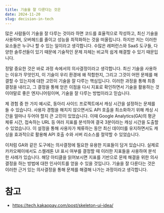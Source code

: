 ```yaml
---
title: 기술을 잘 다룬다는 것은
date: 2024-11-20
slug: decision-in-tech
---
```


많은 사람들이 기술을 잘 다루는 것이라 하면 코드를 효율적으로 작성하고, 최신 기술을 사용하며, 오버헤드를 줄이고 성능을 최적화하는 것을 떠올립니다. 하지만 저는 이러한 요소들은 누구나 할 수 있는 일이라고 생각합니다. 수많은 레퍼런스와 SaaS 도구들, 다양한 솔루션들이 있기 때문에 기술적인 문제 자체는 비교적 쉽게 해결할 수 있기 때문입니다.

정말 중요한 것은 바로 과정 속에서의 의사결정이라고 생각합니다. 최신 기술을 사용하는 이유가 무엇인지, 이 기술이 우리 환경에 왜 적합한지, 그리고 그것이 어떤 문제를 해결할 수 있는지에 대한 고민이 기술을 잘 다루는 핵심입니다. 이러한 과정을 통해 최종 결정을 내리고, 그 결정을 통해 얻은 이점을 다시 지표로 확인하면서 기술을 활용하는 것이야말로 좋은 엔지니어링이며, 기술을 잘 다루는 방법이라고 믿습니다.

제 경험 중 한 가지 예시로, 동아리 사이드 프로젝트에서 캐싱 시간을 설정하는 문제를 들 수 있습니다. 사용자 경험을 해치지 않으면서도 API 호출을 최소화하기 위해 캐싱 시간을 얼마나 두어야 할지 큰 고민이 있었습니다. 이때 Google Analytics(GA)의 평균 체류 시간, 접속하는 URL 등 여러 지표를 분석하여 결국 3분이라는 캐싱 시간을 도출할 수 있었습니다. 이 설정을 통해 사용자가 체류하는 동안 최신 데이터를 유지하면서도 캐싱을 효과적으로 활용해 API 호출 수와 서버 리소스를 절약할 수 있었습니다.

이처럼 GA와 같은 도구에는 의사결정에 필요한 유용한 지표들이 담겨 있습니다. 실제로 카카오페이에서도 스켈레톤 UI 표시 여부를 결정할 때 이러한 지표들을 사용하여 분석한 사례가 있습니다. 해당 아티클을 읽어보시면 지표를 기반으로 문제 해결을 위한 의사결정을 하는 방법에 대한 인사이트를 얻을 수 있을 것입니다. 기술을 잘 다룬다는 것은 이러한 근거 있는 의사결정을 통해 문제를 해결해 나가는 과정이라고 생각합니다.

# 참고

- https://tech.kakaopay.com/post/skeleton-ui-idea/
